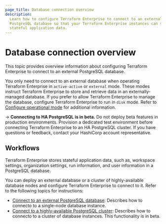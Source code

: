 ```yaml
---
page_title: Database connection overview
description:
  Learn how to configure Terraform Enterprise to connect to an external
  PostgreSQL database so that your Terraform Enterprise instances can store
  stateful application data.
---
```


# Database connection overview

This topic provides overview information about configuring Terraform Enterprise to connect to an
external PostgreSQL database. 

You only need to connect to an external database when operating
Terraform Enterprise in `active-active` or `external` mode. These modes instruct
Terraform Enterprise to store and retrieve data in an externally-managed
database. If you prefer to allow Terraform Enterprise to manage the database,
configure Terraform Enterprise to run in `disk` mode. Refer to
[Configure operational mode](/terraform/enterprise/deploy/configuration/storage/configure-mode)
for additional information.

-> **Connecting to HA PostgreSQL is in beta.**  Do not deploy beta features in production environments. Provision a dedicated test environment before connecting Terraform Enterprise to an HA PostgreSQL cluster. If you have questions or feedback, contact your HashiCorp account representative.

## Workflows

Terraform Enterprise stores stateful application data, such as, workspace
settings, organization settings, run information, and user information in a
PostgreSQL database. 

You can deploy an external database or a cluster of highly-available database nodes and configure Terraform Enterprise to connect to it. 
Refer to the following topics for instructions:

- [Connect to an external PostgreSQL database](/terraform/enterprise/deploy/configuration/storage/connect-database/postgres): Describes how to connecto to a single-node database instance.
- [Connect to a highly-available PostgreSQL cluster](/terraform/enterprise/deploy/configuration/storage/connect-database/postgres-cluster): Describes how to connecto to a cluster of database instances. This functionality is in beta.